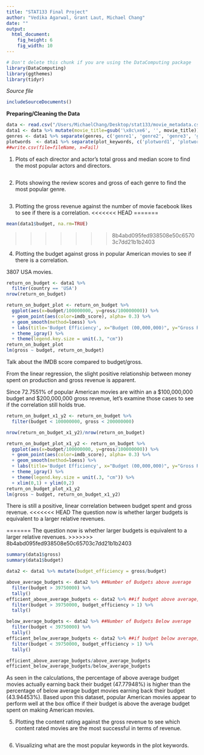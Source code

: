 ```yaml
---
title: "STAT133 Final Project"
author: "Vedika Agarwal, Grant Laut, Michael Chang"
date: ""
output: 
  html_document:
    fig_height: 6
    fig_width: 10
---
```

<!-- Don't edit in between this line and the one below -->
```r
# Don't delete this chunk if you are using the DataComputing package
library(DataComputing)
library(ggthemes)
library(tidyr)
```
*Source file* 
```r
includeSourceDocuments()
```
<!-- Don't edit the material above this line -->

**Preparing/Cleaning the Data**
```r
data <- read.csv("/Users/MichaelChang/Desktop/stat133/movie_metadata.csv") 
data1 <- data %>% mutate(movie_title=gsub('\x8c\xe6', '', movie_title)) ##weird symbols cleaned from title
genres <- data1 %>% separate(genres, c('genre1', 'genre2', 'genre3', 'genre4', 'genre5', 'genre6', 'genre7'), sep = "\\|") ##data cleaned for genres
plotwords  <- data1 %>% separate(plot_keywords, c('plotword1', 'plotword2', 'plotword3', 'plotword4', 'plotword5'), sep = "\\|") ##data cleaned for plotwords
##write.csv(file=fileName, x=Fail)
```


1. Plots of each director and actor’s total gross and median score to find the most popular actors and directors.
```r

```

2. Plots showing the review scores and gross of each genre to find the most popular genre.
```r

```

3. Plotting the gross revenue against the number of movie facebook likes to see if there is a correlation.
<<<<<<< HEAD
=======
```r
mean(data1$budget, na.rm=TRUE)
```
>>>>>>> 8b4abd095fed938508e50c65703c7dd21b1b2403

4. Plotting the budget against gross in popular American movies to see if there is a correlation.

3807 USA movies.
```r
return_on_budget <- data1 %>%
  filter(country == 'USA') 
nrow(return_on_budget)

return_on_budget_plot <- return_on_budget %>%
  ggplot(aes(x=budget/100000000, y=gross/100000000)) %>%
  + geom_point(aes(color=imdb_score), alpha= 0.3) %>%
  + geom_smooth(method=loess) %>%
  + labs(title='Budget Efficiency', x="Budget (00,000,000)", y="Gross Revenue (00,000,000)", color = "Score") %>%
  + theme_igray() %>%
  + theme(legend.key.size = unit(.3, "cm"))
return_on_budget_plot
lm(gross ~ budget, return_on_budget)
```
Talk about the IMDB score compared to budget/gross.

From the linear regression, the slight positive relationship between money spent on production and gross revenue is apparent. 

Since 72.7551% of popular American movies are within an a $100,000,000 budget and $200,000,000 gross revenue, let's examine those cases to see if the correlation still holds true.
```r
return_on_budget_x1_y2 <- return_on_budget %>%
  filter(budget < 100000000, gross < 200000000)

nrow(return_on_budget_x1_y2)/nrow(return_on_budget)

return_on_budget_plot_x1_y2 <- return_on_budget %>%
  ggplot(aes(x=budget/100000000, y=gross/100000000)) %>%
  + geom_point(aes(color=imdb_score), alpha= 0.3) %>%
  + geom_smooth(method=loess) %>%
  + labs(title='Budget Efficiency', x="Budget (00,000,000)", y="Gross Revenue (00,000,000)", color = "Score") %>%
  + theme_igray() %>%
  + theme(legend.key.size = unit(.3, "cm")) %>%
  + xlim(0,1) + ylim(0,2)
return_on_budget_plot_x1_y2
lm(gross ~ budget, return_on_budget_x1_y2)

```
There is still a positive, linear correlation between budget spent and gross revenue. 
<<<<<<< HEAD
The question now is whether larger budgets is equivalent to a larger relative revenues.

=======
The question now is whether larger budgets is equivalent to a larger relative revenues. 
>>>>>>> 8b4abd095fed938508e50c65703c7dd21b1b2403
```r
summary(data1$gross)
summary(data1$budget)

data2 <- data1 %>% mutate(budget_efficiency = gross/budget)

above_average_budgets <- data2 %>% ##Number of Budgets above average
  filter(budget > 39750000) %>%
  tally()
efficient_above_average_budgets <- data2 %>% ##if budget above average, what is the number of movies that made money
  filter(budget > 39750000, budget_efficiency > 1) %>%
  tally()

below_average_budgets <- data2 %>% ##Number of Budgets Below average
  filter(budget < 39750000) %>%
  tally()
efficient_below_average_budgets <- data2 %>% ##if budget below average, what is the number of movies that made money
  filter(budget < 39750000, budget_efficiency > 1) %>%
  tally()
```

```r
efficient_above_average_budgets/above_average_budgets
efficient_below_average_budgets/below_average_budgets
```
As seen in the calculations, the percentage of above average budget movies actually earning back their budget (47.77948%) is higher than the percentage of below average budget movies earning back their budget (43.94453%). Based upon this dataset, popular American movies appear to perform well at the box office if their budget is above the average budget spent on making American movies. 

5. Plotting the content rating against the gross revenue to see which content rated movies are the most successful in terms of revenue. 
```r

```


6. Visualizing what are the most popular keywords in the plot keywords.
```r

```
